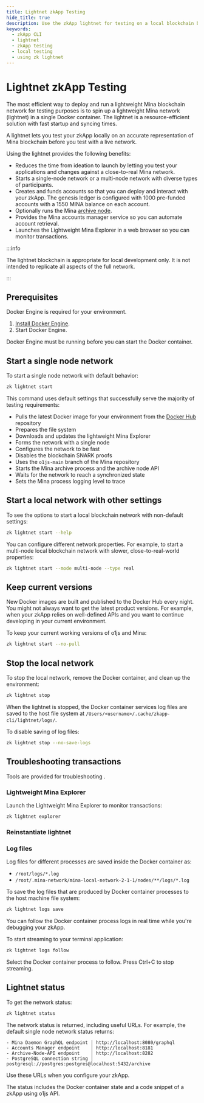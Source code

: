 ```yaml
---
title: Lightnet zkApp Testing
hide_title: true
description: Use the zkApp lightnet for testing on a local blockchain before you test with a live network. 
keywords:
  - zkApp CLI
  - lightnet
  - zkApp testing
  - local testing
  - using zk lightnet
---
```


# Lightnet zkApp Testing

The most efficient way to deploy and run a lightweight Mina blockchain network for testing purposes is to spin up a lightweight Mina network (lightnet) in a single Docker container. The lightnet is a resource-efficient solution with fast startup and syncing times.

A lightnet lets you test your zkApp locally on an accurate representation of Mina blockchain before you test with a live network.

Using the lightnet provides the following benefits:

- Reduces the time from ideation to launch by letting you test your applications and changes against a close-to-real Mina network.
- Starts a single-node network or a multi-node network with diverse types of participants.
- Creates and funds accounts so that you can deploy and interact with your zkApp. The genesis ledger is configured with 1000 pre-funded accounts with a 1550 MINA balance on each account.
- Optionally runs the Mina [archive node](/node-operators/archive-node).
- Provides the Mina accounts manager service so you can automate account retrieval.
- Launches the Lightweight Mina Explorer in a web browser so you can monitor transactions.

:::info

The lightnet blockchain is appropriate for local development only. It is not intended to replicate all aspects of the full network.

:::

## Prerequisites

Docker Engine is required for your environment. 

1. [Install Docker Engine](
https://docs.docker.com/engine/install/).
1. Start Docker Engine. 

Docker Engine must be running before you can start the Docker container.

## Start a single node network

To start a single node network with default behavior:

```sh
zk lightnet start
```

This command uses default settings that successfully serve the majority of testing requirements:

- Pulls the latest Docker image for your environment from the [Docker Hub](https://hub.docker.com/r/o1labs/mina-local-network) repository
- Prepares the file system
- Downloads and updates the lightweight Mina Explorer
- Forms the network with a single node
- Configures the network to be fast
- Disables the blockchain SNARK proofs
- Uses the `o1js-main` branch of the Mina repository
- Starts the Mina archive process and the archive node API
- Waits for the network to reach a synchronized state
- Sets the Mina process logging level to trace

## Start a local network with other settings

To see the options to start a local blockchain network with non-default settings:

```sh
zk lightnet start --help
```

You can configure different network properties. For example, to start a multi-node local blockchain network with slower, close-to-real-world properties:

```sh
zk lightnet start --mode multi-node --type real
```

## Keep current versions

New Docker images are built and published to the Docker Hub every night. You might not always want to get the latest product versions. For example, when your zkApp relies on well-defined APIs and you want to continue developing in your current environment. 

To keep your current working versions of o1js and Mina:

```sh
zk lightnet start --no-pull
```

## Stop the local network

To stop the local network, remove the Docker container, and clean up the environment:

```sh
zk lightnet stop
```

When the lightnet is stopped, the Docker container services log files are saved to the host file system at `/Users/<username>/.cache/zkapp-cli/lightnet/logs/`.

To disable saving of log files:

```sh
zk lightnet stop --no-save-logs
```

## Troubleshooting transactions

Tools are provided for troubleshooting .

### Lightweight Mina Explorer

Launch the Lightweight Mina Explorer to monitor transactions:

```sh
zk lightnet explorer
```

### Reinstantiate lightnet



### Log files

Log files for different processes are saved inside the Docker container as:

- `/root/logs/*.log`
- `/root/.mina-network/mina-local-network-2-1-1/nodes/**/logs/*.log`

To save the log files that are produced by Docker container processes to the host machine file system:

```sh
zk lightnet logs save
```

You can follow the Docker container process logs in real time while you're debugging your zkApp. 

To start streaming to your terminal application:

```sh
zk lightnet logs follow
```

Select the Docker container process to follow. Press Ctrl+C to stop streaming.


## Lightnet status

To get the network status:

```sh
zk lightnet status
```

The network status is returned, including useful URLs. For example, the default single node network status returns:

```text
- Mina Daemon GraphQL endpoint │ http://localhost:8080/graphql
- Accounts Manager endpoint    │ http://localhost:8181
- Archive-Node-API endpoint    │ http://localhost:8282
- PostgreSQL connection string │ postgresql://postgres:postgres@localhost:5432/archive
```

Use these URLs when you configure your zkApp.

The status includes the Docker container state and a code snippet of a zkApp using o1js API. 
